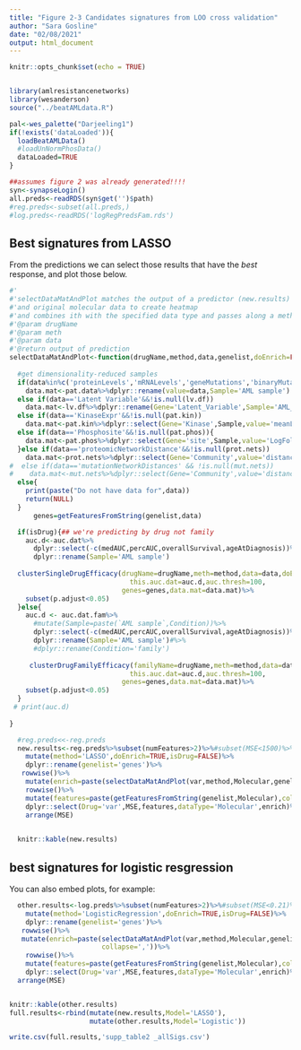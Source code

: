 ```yaml
---
title: "Figure 2-3 Candidates signatures from LOO cross validation"
author: "Sara Gosline"
date: "02/08/2021"
output: html_document
---
```


```r
knitr::opts_chunk$set(echo = TRUE)


library(amlresistancenetworks)
library(wesanderson)
source("../beatAMLdata.R")

pal<-wes_palette("Darjeeling1")
if(!exists('dataLoaded')){
  loadBeatAMLData()
  #loadUnNormPhosData()
  dataLoaded=TRUE
}

##assumes figure 2 was already generated!!!!
syn<-synapseLogin()
all.preds<-readRDS(syn$get('')$path)
#reg.preds<-subset(all.preds,)
#log.preds<-readRDS('logRegPredsFam.rds')

```

## Best signatures from LASSO

From the predictions we can select those results that have the _best_ response, and plot those below. 

```r


#'
#'selectDataMatAndPlot matches the output of a predictor (new.results) to the AUC data
#'and original molecular data to create heatmap
#'and combines ith with the specified data type and passes along a method to be used
#'@param drugName
#'@param meth
#'@param data
#'@return output of prediction
selectDataMatAndPlot<-function(drugName,method,data,genelist,doEnrich=FALSE,isDrug=TRUE){
 
  #get dimensionality-reduced samples
  if(data%in%c('proteinLevels','mRNALevels','geneMutations','binaryMutations') &&!is.null(pat.data))
    data.mat<-pat.data%>%dplyr::rename(value=data,Sample='AML sample')
  else if(data=='Latent Variable'&&!is.null(lv.df))
    data.mat<-lv.df%>%dplyr::rename(Gene='Latent_Variable',Sample='AML_sample',value='Loading')
  else if(data=='KinaseExpr'&&!is.null(pat.kin))
    data.mat<-pat.kin%>%dplyr::select(Gene='Kinase',Sample,value='meanLFC')
  else if(data=='Phosphosite'&&!is.null(pat.phos)){
    data.mat<-pat.phos%>%dplyr::select(Gene='site',Sample,value='LogFoldChange')
  }else if(data=='proteomicNetworkDistance'&&!is.null(prot.nets))
    data.mat<-prot.nets%>%dplyr::select(Gene='Community',value='distance',Sample=`AML sample`)
#  else if(data=='mutationNetworkDistances' && !is.null(mut.nets))
#    data.mat<-mut.nets%>%dplyr::select(Gene='Community',value='distance',Sample=`AML sample`)
  else{
    print(paste("Do not have data for",data))
    return(NULL)
  }
      genes=getFeaturesFromString(genelist,data)

  if(isDrug){## we're predicting by drug not family
    auc.d<-auc.dat%>%
      dplyr::select(-c(medAUC,percAUC,overallSurvival,ageAtDiagnosis))%>%
      dplyr::rename(Sample='AML sample')
     
  clusterSingleDrugEfficacy(drugName=drugName,meth=method,data=data,doEnrich=doEnrich,
                              this.auc.dat=auc.d,auc.thresh=100,
                            genes=genes,data.mat=data.mat)%>%
    subset(p.adjust<0.05)  
  }else{
    auc.d <- auc.dat.fam%>%
      #mutate(Sample=paste(`AML sample`,Condition))%>%
      dplyr::select(-c(medAUC,percAUC,overallSurvival,ageAtDiagnosis))%>%
      dplyr::rename(Sample='AML sample')#%>%
      #dplyr::rename(Condition='family')
    
     clusterDrugFamilyEfficacy(familyName=drugName,meth=method,data=data,doEnrich=doEnrich,
                              this.auc.dat=auc.d,auc.thresh=100,
                            genes=genes,data.mat=data.mat)%>%
    subset(p.adjust<0.05)  
  }
 # print(auc.d)
 
}

  #reg.preds<<-reg.preds
  new.results<-reg.preds%>%subset(numFeatures>2)%>%#subset(MSE<1500)%>%  
    mutate(method='LASSO',doEnrich=TRUE,isDrug=FALSE)%>%
    dplyr::rename(genelist='genes')%>%
   rowwise()%>%
    mutate(enrich=paste(selectDataMatAndPlot(var,method,Molecular,genelist,doEnrich,isDrug)$Description,collapse=','))%>%
    rowwise()%>%
    mutate(features=paste(getFeaturesFromString(genelist,Molecular),collapse=','))%>%
    dplyr::select(Drug='var',MSE,features,dataType='Molecular',enrich)%>%
    arrange(MSE)

  
  knitr::kable(new.results)
```

## best signatures for logistic resgression

You can also embed plots, for example:

```r

  other.results<-log.preds%>%subset(numFeatures>2)%>%#subset(MSE<0.21)%>%  
    mutate(method='LogisticRegression',doEnrich=TRUE,isDrug=FALSE)%>%
    dplyr::rename(genelist='genes')%>%
   rowwise()%>%
   mutate(enrich=paste(selectDataMatAndPlot(var,method,Molecular,genelist,doEnrich,isDrug)$Description,
                       collapse=','))%>%
    rowwise()%>%
    mutate(features=paste(getFeaturesFromString(genelist,Molecular),collapse=','))%>%
    dplyr::select(Drug='var',MSE,features,dataType='Molecular',enrich)%>%
  arrange(MSE)


knitr::kable(other.results)
full.results<-rbind(mutate(new.results,Model='LASSO'),
                    mutate(other.results,Model='Logistic'))

write.csv(full.results,'supp_table2 _allSigs.csv')

```


